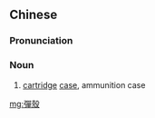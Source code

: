 ==Chinese==
{{zh-forms|s=弹壳}}

===Pronunciation===
{{zh-pron
|m=dànké
|c=daan6-2 hok3
|cat=n
}}

===Noun===
{{zh-noun}}

# [[cartridge]] [[case]], ammunition case

[[mg:彈殼]]